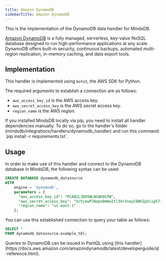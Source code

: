 ```yaml
---
title: Amazon DynamoDB
sidebarTitle: Amazon DynamoDB
---
```


This is the implementation of the DynamoDB data handler for MindsDB.

[Amazon DynamoDB](https://docs.aws.amazon.com/amazondynamodb/latest/developerguide/Introduction.html) is a fully managed, serverless, key-value NoSQL database designed to run high-performance applications at any scale. DynamoDB offers built-in security, continuous backups, automated multi-region replication, in-memory caching, and data export tools.

## Implementation

This handler is implemented using `boto3`, the AWS SDK for Python.

The required arguments to establish a connection are as follows:

* `aws_access_key_id` is the AWS access key.
* `aws_secret_access_key` is the AWS secret access key.
* `region_name` is the AWS region.
<Tip>
If you installed MindsDB locally via pip, you need to install all handler dependencies manually. To do so, go to the handler's folder (mindsdb/integrations/handlers/dynamodb_handler) and run this command: `pip install -r requirements.txt`.
</Tip>

## Usage

In order to make use of this handler and connect to the DynamoDB database in MindsDB, the following syntax can be used:

```sql
CREATE DATABASE dynamodb_datasource
WITH
    engine = 'dynamodb',
    parameters = {
      "aws_access_key_id": "PCAQ2LJDOSWLNSQKOCPW",
      "aws_secret_access_key": "U/VjewPlNopsDmmwItl34r2neyC6WhZpUiip57i",
      "region_name": "us-east-1"
    };
```

You can use this established connection to query your table as follows:

```sql
SELECT *
FROM dynamodb_datasource.example_tbl;
```

<Tip>
Queries to DynamoDB can be issued in PartiQL using [this handler](https://docs.aws.amazon.com/amazondynamodb/latest/developerguide/ql-reference.html).
</Tip>
